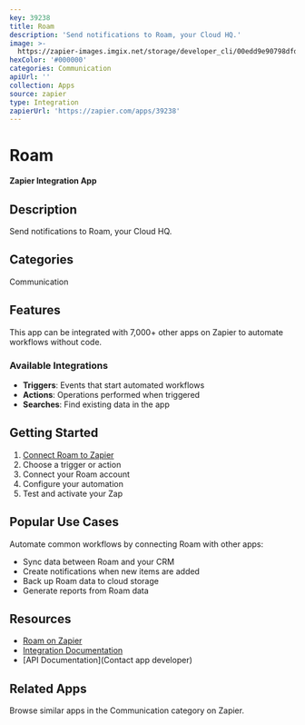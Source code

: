 ```yaml
---
key: 39238
title: Roam
description: 'Send notifications to Roam, your Cloud HQ.'
image: >-
  https://zapier-images.imgix.net/storage/developer_cli/00edd9e90798dfd5dc9191918f4ffbb9.png?auto=format%2Ccompress&ixlib=python-3.0.0&q=50
hexColor: '#000000'
categories: Communication
apiUrl: ''
collection: Apps
source: zapier
type: Integration
zapierUrl: 'https://zapier.com/apps/39238'
---
```

# Roam

**Zapier Integration App**

## Description

Send notifications to Roam, your Cloud HQ.

## Categories

Communication

## Features

This app can be integrated with 7,000+ other apps on Zapier to automate workflows without code.

### Available Integrations

- **Triggers**: Events that start automated workflows
- **Actions**: Operations performed when triggered
- **Searches**: Find existing data in the app

## Getting Started

1. [Connect Roam to Zapier](https://zapier.com/apps/39238)
2. Choose a trigger or action
3. Connect your Roam account
4. Configure your automation
5. Test and activate your Zap

## Popular Use Cases

Automate common workflows by connecting Roam with other apps:

- Sync data between Roam and your CRM
- Create notifications when new items are added
- Back up Roam data to cloud storage
- Generate reports from Roam data

## Resources

- [Roam on Zapier](https://zapier.com/apps/39238)
- [Integration Documentation](https://zapier.com/apps/39238/integrations)
- [API Documentation](Contact app developer)

## Related Apps

Browse similar apps in the Communication category on Zapier.
